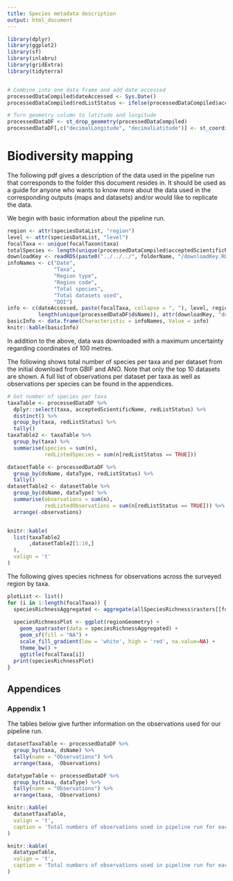 ```yaml
---
title: Species metadata description
output: html_document
---
```


``` r
library(dplyr)
library(ggplot2)
library(sf)
library(inlabru)
library(gridExtra)
library(tidyterra)


# Combine into one data frame and add date accessed
processedDataCompiled$dateAccessed <- Sys.Date()
processedDataCompiled$redListStatus <- ifelse(processedDataCompiled$acceptedScientificName %in% redListSpecies$validSpecies, TRUE, FALSE)

# Turn geometry column to latitude and longitude
processedDataDF <- st_drop_geometry(processedDataCompiled)
processedDataDF[,c("decimalLongitude", "decimalLatitude")] <- st_coordinates(processedDataCompiled)

```

# Biodiversity mapping

The following pdf gives a description of the data used in the pipeline run that corresponds to the folder this document resides in.
It should be used as a guide for anyone who wants to know more about the data used in the corresponding outputs (maps and datasets)
and/or would like to replicate the data.

We begin with basic information about the pipeline run.


``` r

region <- attr(speciesDataList, "region")
level <- attr(speciesDataList, "level")
focalTaxa <- unique(focalTaxon$taxa)
totalSpecies <- length(unique(processedDataCompiled$acceptedScientificName))
downloadKey <- readRDS(paste0("../../../", folderName, "/downloadKey.RDS"))
infoNames <- c("Date",
               "Taxa",
               "Region type",
               "Region code",
               "Total species",
               "Total datasets used", 
               "DOI")
info <- c(dateAccessed, paste(focalTaxa, collapse = ", "), level, region, totalSpecies,
          length(unique(processedDataDF$dsName)), attr(downloadKey, "doi"))
basicInfo <- data.frame(Characteristic = infoNames, Value = info)
knitr::kable(basicInfo)
```

In addition to the above, data was downloaded with a maximum uncertainty regarding coordinates of 100 metres.

The following shows total number of species per taxa and per dataset from the initial download from GBIF and ANO.
Note that only the top 10 datasets are shown. A full list of observations per dataset per taxa as well as observations per species can be found in the appendices.

``` r
# Get number of species per taxa
taxaTable <- processedDataDF %>%
  dplyr::select(taxa, acceptedScientificName, redListStatus) %>%
  distinct() %>%
  group_by(taxa, redListStatus) %>%
  tally()
taxaTable2 <- taxaTable %>%
  group_by(taxa) %>%
  summarise(species = sum(n),
            redListedSpecies = sum(n[redListStatus == TRUE]))

datasetTable <- processedDataDF %>%
  group_by(dsName, dataType, redListStatus) %>%
  tally()
datasetTable2 <- datasetTable %>%
  group_by(dsName, dataType) %>%
  summarise(observations = sum(n),
            redListedObservations = sum(n[redListStatus == TRUE])) %>%
  arrange(-observations)


knitr::kable(
  list(taxaTable2
       ,datasetTable2[1:10,]
  ), 
  valign = 't'
)

```

The following gives species richness for observations across the surveyed region by taxa.

``` r
plotList <- list()
for (i in 1:length(focalTaxa)) {
  speciesRichnessAggregated <- aggregate(allSpeciesRichness$rasters[[focalTaxa[i]]], fact = 4)
  
  speciesRichnessPlot <- ggplot(regionGeometry) +
    geom_spatraster(data = speciesRichnessAggregated) +
    geom_sf(fill = "NA") +
    scale_fill_gradient(low = 'white', high = 'red', na.value=NA) +
    theme_bw() +
    ggtitle(focalTaxa[i])
  print(speciesRichnessPlot)
}


```


\newpage

## Appendices

### Appendix 1

The tables below give further information on the observations used for our pipeline run.


``` r
datasetTaxaTable <- processedDataDF %>%
  group_by(taxa, dsName) %>%
  tally(name = "Observations") %>%
  arrange(taxa, -Observations)

datatypeTable <- processedDataDF %>%
  group_by(taxa, dataType) %>%
  tally(name = "Observations") %>%
  arrange(taxa, -Observations)

knitr::kable(
  datasetTaxaTable, 
  valign = 't',
  caption = 'Total numbers of observations used in pipeline run for each dataset by taxa.'
)

knitr::kable(
  datatypeTable, 
  valign = 't',
  caption = 'Total numbers of observations used in pipeline run for each data type by taxa.'
)

```
